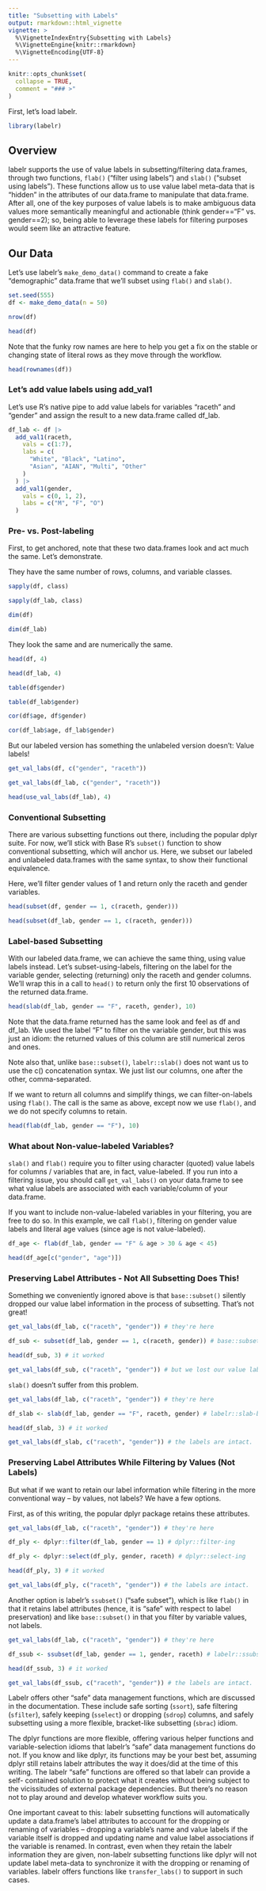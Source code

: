 ```yaml
---
title: "Subsetting with Labels"
output: rmarkdown::html_vignette
vignette: >
  %\VignetteIndexEntry{Subsetting with Labels}
  %\VignetteEngine{knitr::rmarkdown}
  %\VignetteEncoding{UTF-8}
---
```


```r
knitr::opts_chunk$set(
  collapse = TRUE,
  comment = "### >"
)
```
First, let's load labelr.

```r
library(labelr)
```

## Overview
labelr supports the use of value labels in subsetting/filtering data.frames,
through two functions, `flab()` ("filter using labels") and `slab()` ("subset 
using labels"). These functions allow us to use value label meta-data that is
"hidden" in the attributes of our data.frame to manipulate that data.frame. 
After all, one of the key purposes of value labels is to make ambiguous data 
values more semantically meaningful and actionable (think gender=="F" vs. 
gender==2); so, being able to leverage these labels for filtering purposes would
seem like an attractive feature.

## Our Data
Let's use labelr's `make_demo_data()` command to create a fake "demographic" 
data.frame that we'll subset using `flab()` and `slab()`.

```r
set.seed(555)
df <- make_demo_data(n = 50)

nrow(df)

head(df)
```
Note that the funky row names are here to help you get a fix on the stable or
changing state of literal rows as they move through the workflow.

```r
head(rownames(df))
```

### Let's add value labels using add_val1
Let's use R's native pipe to add value labels for variables "raceth" and "gender"
and assign the result to a new data.frame called df_lab.

```r
df_lab <- df |>
  add_val1(raceth,
    vals = c(1:7),
    labs = c(
      "White", "Black", "Latino",
      "Asian", "AIAN", "Multi", "Other"
    )
  ) |>
  add_val1(gender,
    vals = c(0, 1, 2),
    labs = c("M", "F", "O")
  )
```

### Pre- vs. Post-labeling
First, to get anchored, note that these two data.frames look and act much the 
same. Let's demonstrate.

They have the same number of rows, columns, and variable classes.

```r
sapply(df, class)

sapply(df_lab, class)

dim(df)

dim(df_lab)
```

They look the same and are numerically the same.

```r
head(df, 4)

head(df_lab, 4)

table(df$gender)

table(df_lab$gender)

cor(df$age, df$gender)

cor(df_lab$age, df_lab$gender)
```
But our labeled version has something the unlabeled version doesn't: Value 
labels!

```r
get_val_labs(df, c("gender", "raceth"))

get_val_labs(df_lab, c("gender", "raceth"))

head(use_val_labs(df_lab), 4)
```

### Conventional Subsetting
There are various subsetting functions out there, including the popular dplyr
suite. For now, we'll stick with Base R's `subset()` function to show
conventional subsetting, which will anchor us. Here, we subset our labeled
and unlabeled data.frames with the same syntax, to show their functional
equivalence.

Here, we'll filter gender values of 1 and return only the raceth and gender variables.

```r
head(subset(df, gender == 1, c(raceth, gender)))

head(subset(df_lab, gender == 1, c(raceth, gender)))
```

### Label-based Subsetting
With our labeled data.frame, we can achieve the same thing, using value labels
instead. Let's subset-using-labels, filtering on the label for the variable gender,
selecting (returning) only the raceth and gender columns. We'll wrap this in a call
to `head()` to return only the first 10 observations of the returned data.frame.

```r
head(slab(df_lab, gender == "F", raceth, gender), 10)
```

Note that the data.frame returned has the same look and feel as df and df_lab.
We used the label "F" to filter on the variable gender, but this was just an
idiom: the returned values of this column are still numerical zeros and ones.

Note also that, unlike `base::subset()`, `labelr::slab()` does not want us
to use the c() concatenation syntax. We just list our columns, one after the 
other, comma-separated.

If we want to return all columns and simplify things, we can filter-on-labels
using `flab()`. The call is the same as above, except now we use `flab()`, and
we do not specify columns to retain.

```r
head(flab(df_lab, gender == "F"), 10)
```
### What about Non-value-labeled Variables?
`slab()` and `flab()` require you to filter using character (quoted) value 
labels for columns / variables that are, in fact, value-labeled. If you run into
a filtering issue, you should call `get_val_labs()` on your data.frame to see
what value labels are associated with each variable/column of your data.frame.

If you want to include non-value-labeled variables in your filtering, you are
free to do so. In this example, we call `flab()`, filtering on gender value labels 
and literal age values (since age is not value-labeled).

```r
df_age <- flab(df_lab, gender == "F" & age > 30 & age < 45)

head(df_age[c("gender", "age")])
```

### Preserving Label Attributes - Not All Subsetting Does This!
Something we conveniently ignored above is that `base::subset()` silently 
dropped our value label information in the process of subsetting. That's not 
great! 

```r
get_val_labs(df_lab, c("raceth", "gender")) # they're here

df_sub <- subset(df_lab, gender == 1, c(raceth, gender)) # base::subset-ting

head(df_sub, 3) # it worked

get_val_labs(df_sub, c("raceth", "gender")) # but we lost our value labels!
```

`slab()` doesn't suffer from this problem.

```r
get_val_labs(df_lab, c("raceth", "gender")) # they're here

df_slab <- slab(df_lab, gender == "F", raceth, gender) # labelr::slab-bing

head(df_slab, 3) # it worked

get_val_labs(df_slab, c("raceth", "gender")) # the labels are intact.
```
### Preserving Label Attributes While Filtering by Values (Not Labels)
But what if we want to retain our label information while filtering in the more 
conventional way -- by values, not labels? We have a few options. 

First, as of this writing, the popular dplyr package retains these attributes.

```r
get_val_labs(df_lab, c("raceth", "gender")) # they're here

df_ply <- dplyr::filter(df_lab, gender == 1) # dplyr::filter-ing

df_ply <- dplyr::select(df_ply, gender, raceth) # dplyr::select-ing

head(df_ply, 3) # it worked

get_val_labs(df_ply, c("raceth", "gender")) # the labels are intact.
```

Another option is labelr's `ssubset()` ("safe subset"), which is like `flab()`
in that it retains label attributes (hence, it is "safe" with respect to
label preservation) and like `base::subset()` in that you filter by variable 
values, not labels.

```r
get_val_labs(df_lab, c("raceth", "gender")) # they're here

df_ssub <- ssubset(df_lab, gender == 1, gender, raceth) # labelr::ssubset-ting

head(df_ssub, 3) # it worked

get_val_labs(df_ssub, c("raceth", "gender")) # the labels are intact.
```
Labelr offers other "safe" data management functions, which are discussed in 
the documentation. These include safe sorting (`ssort`), safe filtering
(`sfilter`), safely keeping (`sselect`) or dropping (`sdrop`) columns, and
safely subsetting using a more flexible, bracket-like subsetting (`sbrac`) 
idiom. 

The dplyr functions are more flexible, offering various helper functions and
variable-selection idioms that labelr's "safe" data management functions do not.
If you know and like dplyr, its functions may be your best bet, assuming dplyr
still retains labelr attributes the way it does/did at the time of this writing.
The labelr "safe" functions are offered so that labelr can provide a self-
contained solution to protect what it creates without being subject to the 
vicissitudes of external package dependencies. But there's no reason not to play 
around and develop whatever workflow suits you. 

One important caveat to this: labelr subsetting functions will automatically 
update a data.frame's label attributes to account for the dropping or renaming 
of variables -- dropping a variable's name and value labels if the variable 
itself is dropped and updating name and value label associations if the variable
is renamed. In contrast, even when they retain the labelr information they are 
given, non-labelr subsetting functions like dplyr will not update label meta-data 
to synchronize it with the dropping or renaming of variables. labelr offers 
functions like `transfer_labs()` to support in such cases.

